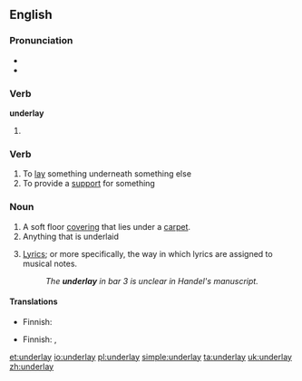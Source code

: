 ==English==

===Pronunciation===
* {{IPA|/ʌndəɻˈleɪ/}}
* {{rhymes|eɪ}}

===Verb===
'''underlay'''

# {{simple past of|underlie}}

===Verb===
{{en-verb|underlays|underlaying|underlaid}}

# To [[lay]] something underneath something else
# To provide a [[support]] for something

===Noun===
{{en-noun}}

# A soft floor [[covering]] that lies under a [[carpet]].
# Anything that is underlaid
# {{music}} [[lyrics|Lyrics]]; or more specifically, the way in which lyrics are assigned to musical notes.
#: ''The '''underlay''' in bar 3 is unclear in Handel's manuscript.''

====Translations====
{{trans-top|soft floor covering under carpet}}
* Finnish: {{t|fi|alusmatto}}
{{trans-mid}}
{{trans-bottom}}

{{trans-top|anything underlaid}}
* Finnish: {{t|fi|alunen}}, {{t|fi|alusta}}
{{trans-mid}}
{{trans-bottom}}

[[et:underlay]]
[[io:underlay]]
[[pl:underlay]]
[[simple:underlay]]
[[ta:underlay]]
[[uk:underlay]]
[[zh:underlay]]